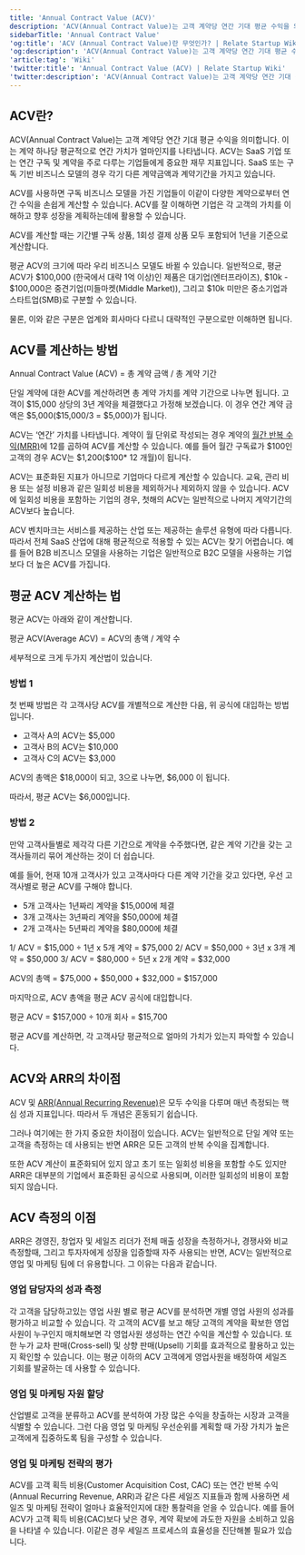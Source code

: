 ```yaml
---
title: 'Annual Contract Value (ACV)'
description: 'ACV(Annual Contract Value)는 고객 계약당 연간 기대 평균 수익을 의미합니다.'
sidebarTitle: 'Annual Contract Value'
'og:title': 'ACV (Annual Contract Value)란 무엇인가? | Relate Startup Wiki'
'og:description': 'ACV(Annual Contract Value)는 고객 계약당 연간 기대 평균 수익을 의미합니다.'
'article:tag': 'Wiki'
'twitter:title': 'Annual Contract Value (ACV) | Relate Startup Wiki'
'twitter:description': 'ACV(Annual Contract Value)는 고객 계약당 연간 기대 평균 수익을 의미합니다.'
---
```


## ACV란?

ACV(Annual Contract Value)는 고객 계약당 연간 기대 평균 수익을 의미합니다. 이는 계약 하나당 평균적으로 연간 가치가 얼마인지를 나타냅니다. ACV는 SaaS 기업 또는 연간 구독 및 계약을 주로 다루는 기업들에게 중요한 재무 지표입니다. SaaS 또는 구독 기반 비즈니스 모델의 경우 각기 다른 계약금액과 계약기간을 가지고 있습니다.

ACV를 사용하면 구독 비즈니스 모델을 가진 기업들이 이같이 다양한 계약으로부터 연간 수익을 손쉽게 계산할 수 있습니다. ACV를 잘 이해하면 기업은 각 고객의 가치를 이해하고 향후 성장을 계획하는데에 활용할 수 있습니다.

ACV를 계산할 때는 기간별 구독 상품, 1회성 결제 상품 모두 포함되어 1년을 기준으로 계산합니다.

평균 ACV의 크기에 따라 우리 비즈니스 모델도 바뀔 수 있습니다. 일반적으로, 평균 ACV가 \$100,000 (한국에서 대략 1억 이상)인 제품은 대기업(엔터프라이즈), \$10k - \$100,000은 중견기업(미들마켓(Middle Market)), 그리고 \$10k 미만은 중소기업과 스타트업(SMB)로 구분할 수 있습니다.

물론, 이와 같은 구분은 업계와 회사마다 다르니 대략적인 구분으로만 이해하면 됩니다.

## ACV를 계산하는 방법

<Card title="ARR 공식" icon="lightbulb" iconType="duotone">
  Annual Contract Value (ACV) = 총 계약 금액 / 총 계약 기간
</Card>

단일 계약에 대한 ACV를 계산하려면 총 계약 가치를 계약 기간으로 나누면 됩니다. 고객이 \$15,000 상당의 3년 계약을 체결했다고 가정해 보겠습니다. 이 경우 연간 계약 금액은 \$5,000(\$15,000/3 = \$5,000)가 됩니다.

ACV는 ‘연간’ 가치를 나타냅니다. 계약이 월 단위로 작성되는 경우 계약의 [월간 반복 수익(MRR)](/wiki/SaaS/MRR/)에 12를 곱하여 ACV를 계산할 수 있습니다. 예를 들어 월간 구독료가 \$100인 고객의 경우 ACV는 \$1,200(\$100* 12 개월)이 됩니다.

ACV는 표준화된 지표가 아니므로 기업마다 다르게 계산할 수 있습니다. 교육, 관리 비용 또는 설정 비용과 같은 일회성 비용을 제외하거나 제외하지 않을 수 있습니다. ACV에 일회성 비용을 포함하는 기업의 경우, 첫해의 ACV는 일반적으로 나머지 계약기간의 ACV보다 높습니다.

ACV 벤치마크는 서비스를 제공하는 산업 또는 제공하는 솔루션 유형에 따라 다릅니다. 따라서 전체 SaaS 산업에 대해 평균적으로 적용할 수 있는 ACV는 찾기 어렵습니다. 예를 들어 B2B 비즈니스 모델을 사용하는 기업은 일반적으로 B2C 모델을 사용하는 기업보다 더 높은 ACV를 가집니다.

## 평균 ACV 계산하는 법

평균 ACV는 아래와 같이 계산합니다.

<Card title="ARR 공식" icon="lightbulb" iconType="duotone">
  평균 ACV(Average ACV) = ACV의 총액 / 계약 수
</Card>

세부적으로 크게 두가지 계산법이 있습니다.

### 방법 1

첫 번째 방법은 각 고객사당 ACV를 개별적으로 계산한 다음, 위 공식에 대입하는 방법입니다.

- 고객사 A의 ACV는 \$5,000
- 고객사 B의 ACV는 \$10,000
- 고객사 C의 ACV는 \$3,000

ACV의 총액은 \$18,000이 되고, 3으로 나누면, \$6,000 이 됩니다.

따라서, 평균 ACV는 \$6,000입니다.

### 방법 2

만약 고객사들별로 제각각 다른 기간으로 계약을 수주했다면, 같은 계약 기간을 갖는 고객사들끼리 묶어 계산하는 것이 더 쉽습니다.

예를 들어, 현재 10개 고객사가 있고 고객사마다 다른 계약 기간을 갖고 있다면, 우선 고객사별로 평균 ACV를 구해야 합니다.

- 5개 고객사는 1년짜리 계약을 \$15,000에 체결
- 3개 고객사는 3년짜리 계약을 \$50,000에 체결
- 2개 고객사는 5년짜리 계약을 \$80,000에 체결

1/ ACV = \$15,000 ÷ 1년 x 5개 계약 = \$75,000
2/ ACV = \$50,000 ÷ 3년 x 3개 계약 = \$50,000
3/ ACV = \$80,000 ÷ 5년 x 2개 계약 = \$32,000

ACV의 총액 = \$75,000 + \$50,000 + \$32,000 = \$157,000

마지막으로, ACV 총액을 평균 ACV 공식에 대입합니다.

평균 ACV = \$157,000 ÷ 10개 회사 = \$15,700

평균 ACV를 계산하면, 각 고객사당 평균적으로 얼마의 가치가 있는지 파악할 수 있습니다.

## ACV와 ARR의 차이점

ACV 및 [ARR(Annual Recurring Revenue)](/wiki/SaaS/ARR/)은 모두 수익을 다루며 매년 측정되는 핵심 성과 지표입니다. 따라서 두 개념은 혼동되기 쉽습니다.

그러나 여기에는 한 가지 중요한 차이점이 있습니다. ACV는 일반적으로 단일 계약 또는 고객을 측정하는 데 사용되는 반면 ARR은 모든 고객의 반복 수익을 집계합니다.

또한 ACV 계산이 표준화되어 있지 않고 초기 또는 일회성 비용을 포함할 수도 있지만 ARR은 대부분의 기업에서 표준화된 공식으로 사용되며, 이러한 일회성의 비용이 포함되지 않습니다.

## ACV 측정의 이점

ARR은 경영진, 창업자 및 세일즈 리더가 전체 매출 성장을 측정하거나, 경쟁사와 비교측정할때, 그리고 투자자에게 성장을 입증할때 자주 사용되는 반면, ACV는 일반적으로 영업 및 마케팅 팀에 더 유용합니다. 그 이유는 다음과 같습니다.

### 영업 담당자의 성과 측정

각 고객을 담당하고있는 영업 사원 별로 평균 ACV를 분석하면 개별 영업 사원의 성과를 평가하고 비교할 수 있습니다. 각 고객의 ACV를 보고 해당 고객의 계약을 확보한 영업 사원이 누구인지 매치해보면 각 영업사원 생성하는 연간 수익을 계산할 수 있습니다. 또한 누가 교차 판매(Cross-sell) 및 상향 판매(Upsell) 기회를 효과적으로 활용하고 있는지 확인할 수 있습니다. 이는 평균 이하의 ACV 고객에게 영업사원을 배정하여 세일즈 기회를 발굴하는 데 사용할 수 있습니다.

### 영업 및 마케팅 자원 할당

산업별로 고객을 분류하고 ACV를 분석하여 가장 많은 수익을 창출하는 시장과 고객을 식별할 수 있습니다. 그런 다음 영업 및 마케팅 우선순위를 계획할 때 가장 가치가 높은 고객에게 집중하도록 팀을 구성할 수 있습니다.

### 영업 및 마케팅 전략의 평가

ACV를 고객 획득 비용(Customer Acquisition Cost, CAC) 또는 연간 반복 수익(Annual Recurring Revenue, ARR)과 같은 다른 세일즈 지표들과 함께 사용하면 세일즈 및 마케팅 전략이 얼마나 효율적인지에 대한 통찰력을 얻을 수 있습니다. 예를 들어 ACV가 고객 획득 비용(CAC)보다 낮은 경우, 계약 확보에 과도한 자원을 소비하고 있음을 나타낼 수 있습니다. 이같은 경우 세일즈 프로세스의 효율성을 진단해볼 필요가 있습니다.
